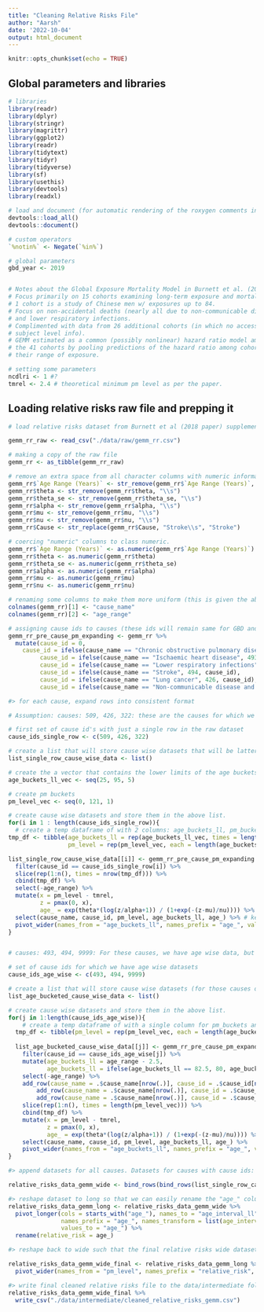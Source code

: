 ```yaml
---
title: "Cleaning Relative Risks File"
author: "Aarsh"
date: '2022-10-04'
output: html_document
---
```


```r
knitr::opts_chunk$set(echo = TRUE)
```

## Global parameters and libraries
```r

# libraries
library(readr)
library(dplyr)
library(stringr)
library(magrittr)
library(ggplot2)
library(readr)
library(tidytext)
library(tidyr)
library(tidyverse)
library(sf)
library(usethis)
library(devtools)
library(readxl)

# load and document (for automatic rendering of the roxygen comments into a man file) to keep things updated
devtools::load_all()
devtools::document()

# custom operators
`%notin%` <- Negate(`%in%`)

# global parameters 
gbd_year <- 2019


# Notes about the Global Exposure Mortality Model in Burnett et al. (2018)
# Focus primarily on 15 cohorts examining long-term exposure and mortality. 
# 1 cohort is a study of Chinese men w/ exposures up to 84.
# Focus on non-accidental deaths (nearly all due to non-communicable diseases)
# and lower respiratory infections.
# Complimented with data from 26 additional cohorts (in which no access to
# subject level info).
# GEMM estimated as a common (possibly nonlinear) hazard ratio model among
# the 41 cohorts by pooling predictions of the hazard ratio among cohorts over
# their range of exposure.

# setting some parameters
ncdlri <- 1 #?
tmrel <- 2.4 # theoretical minimum pm level as per the paper.

```

## Loading relative risks raw file and prepping it

```r
# load relative risks dataset from Burnett et al (2018 paper) supplementary information section table 2 (S2) and getting it into a format similar to the GBD (IER) relative risks file. We created this file using table S2.

gemm_rr_raw <- read_csv("./data/raw/gemm_rr.csv")

# making a copy of the raw file
gemm_rr <- as_tibble(gemm_rr_raw)

# remove an extra space from all character columns with numeric information and also remove an extra space from "stroke "
gemm_rr$`Age Range (Years)` <- str_remove(gemm_rr$`Age Range (Years)`, "\\s")
gemm_rr$theta <- str_remove(gemm_rr$theta, "\\s")
gemm_rr$theta_se <- str_remove(gemm_rr$theta_se, "\\s")
gemm_rr$alpha <- str_remove(gemm_rr$alpha, "\\s")
gemm_rr$mu <- str_remove(gemm_rr$mu, "\\s")
gemm_rr$nu <- str_remove(gemm_rr$nu, "\\s")
gemm_rr$Cause <- str_replace(gemm_rr$Cause, "Stroke\\s", "Stroke")

# coercing "numeric" columns to class numeric.
gemm_rr$`Age Range (Years)` <- as.numeric(gemm_rr$`Age Range (Years)`)
gemm_rr$theta <- as.numeric(gemm_rr$theta)
gemm_rr$theta_se <- as.numeric(gemm_rr$theta_se)
gemm_rr$alpha <- as.numeric(gemm_rr$alpha)
gemm_rr$mu <- as.numeric(gemm_rr$mu)
gemm_rr$nu <- as.numeric(gemm_rr$nu)

# renaming some columns to make them more uniform (this is given the above raw file, for a different file with a different column naming scheme, this part of the code will be rewritten).
colnames(gemm_rr)[1] <- "cause_name"
colnames(gemm_rr)[2] <- "age_range"

# assigning cause ids to causes (these ids will remain same for GBD and Meta Regression bits) and save this new dataset as gemm_rr_pre_cause_pm_expanding (more about this in next step)
gemm_rr_pre_cause_pm_expanding <- gemm_rr %>%
  mutate(cause_id = 0,
    cause_id = ifelse(cause_name == "Chronic obstructive pulmonary disease", 509, cause_id), 
         cause_id = ifelse(cause_name == "Ischaemic heart disease", 493, cause_id), 
         cause_id = ifelse(cause_name == "Lower respiratory infections", 322, cause_id), 
         cause_id = ifelse(cause_name == "Stroke", 494, cause_id), 
         cause_id = ifelse(cause_name == "Lung cancer", 426, cause_id), 
         cause_id = ifelse(cause_name == "Non-communicable disease and lower respiratory infections", 9999, cause_id))

#> for each cause, expand rows into consistent format

# Assumption: causes: 509, 426, 322: these are the causes for which we do not have age-wise/pm-level information, i.e. just a single row in the "raw" dataset. So, for each of these causes, we will assign their exact same information to age intervals starting from 25 and going to 95+, i.e. we are assuming that all of the information available for each of these causes stays the same for all age groups, hence we will extend that information to all those age groups by extending the dataset. Then, we will take the output of that process and assign it to pm levels starting from 1 to 120 micrograms per cubic meter. So, each pm level will have that exact same age wise data.

# first set of cause id's with just a single row in the raw dataset
cause_ids_single_row <- c(509, 426, 322)

# create a list that will store cause wise datasets that will be latter appended together
list_single_row_cause_wise_data <- list()

# create the a vector that contains the lower limits of the age buckets
age_buckets_ll_vec <- seq(25, 95, 5)

# create pm buckets 
pm_level_vec <- seq(0, 121, 1)

# create cause wise datasets and store them in the above list.
for(i in 1 : length(cause_ids_single_row)){
  # create a temp dataframe of with 2 columns: age_buckets_ll, pm_buckets and adding new columns later on that will be fed into the formula that outputs the relative risks (under table S2 in the supplementary information section of the Apte 2018 paper). Then finally reshape the dataset for an easy merge later. The "age_" column in the output is the one that contains relative risks information.In this dataset, the "age_x" columns represent 5 year long age buckets, so for example "age_25" would be "25-29" and so on till "age_95", which will represent the age bucket "95+". These buckets are similar to the GBD script buckets.
tmp_df <- tibble(age_buckets_ll = rep(age_buckets_ll_vec, times = length(pm_level_vec)), 
                 pm_level = rep(pm_level_vec, each = length(age_buckets_ll_vec)))

list_single_row_cause_wise_data[[i]] <- gemm_rr_pre_cause_pm_expanding %>% 
  filter(cause_id == cause_ids_single_row[i]) %>%
  slice(rep(1:n(), times = nrow(tmp_df))) %>%
  cbind(tmp_df) %>%
  select(-age_range) %>%
  mutate(x = pm_level - tmrel,  
         z = pmax(0, x), 
         age_ = exp(theta*(log(z/alpha+1)) / (1+exp(-(z-mu)/nu)))) %>%
  select(cause_name, cause_id, pm_level, age_buckets_ll, age_) %>% # keeping only relevant columns
  pivot_wider(names_from = "age_buckets_ll", names_prefix = "age_", values_from = "age_") 
}


# causes: 493, 494, 9999: For these causes, we have age wise data, but the age brackets are a little different, for e.g. 27.5 instead of 25. So, the first step is to round down the age intervals to ones that fit our format, which starts from 25 and goes till 95+ and assign the same data as was assigned to their nearest age bracket, so data for "27.5" would be assigned to "25", data for "32.5" will be assigned to "30". Also, because our format contains more age brackets than is available in the data provided by the authors, so the last 3 age brackets, i.e. 85, 90, 95, will get the same value as the "80" age bracket. Then each of the pm brackets will be assigned the exact same dataset. In total there are 122 pm levels and each of these levels will be assigned, the same age-bucketed dataset. After that we will reshape it to wide, similar to what we did in the above cause list. The "age_" column in the output is the one that contains relative risks information.In this dataset, the "age_x" columns represent 5 year long age buckets, so for example "age_25" would be "25-29" and so on till "age_95", which will represent the age bucket "95+". These buckets are similar to the GBD script buckets.

# set of cause ids for which we have age wise datasets
cause_ids_age_wise <- c(493, 494, 9999)

# create a list that will store cause wise datasets (for those causes on whch we have age wise datasets) that will be later appended together
list_age_bucketed_cause_wise_data <- list()

# create cause wise datasets and store them in the above list.
for(j in 1:length(cause_ids_age_wise)){
    # create a temp dataframe of with a single column for pm_buckets and adding new columns later on that will be fed into the formula that outputs the relative risks (under table S2 in the supplementary information section of the Apte 2018 paper). Then finally reshape the dataset for an easy merge later. The "age_" column in the output is the one that contains relative risks information.In this dataset, the "age_x" columns represent 5 year long age buckets, so for example "age_25" would be "25-29" and so on till "age_95", which will represent the age bucket "95+". These buckets are similar to the GBD script buckets.
  tmp_df <- tibble(pm_level = rep(pm_level_vec, each = length(age_buckets_ll_vec)))
  
  list_age_bucketed_cause_wise_data[[j]] <- gemm_rr_pre_cause_pm_expanding %>%
    filter(cause_id == cause_ids_age_wise[j]) %>%
    mutate(age_buckets_ll = age_range - 2.5, 
           age_buckets_ll = ifelse(age_buckets_ll == 82.5, 80, age_buckets_ll)) %>%
    select(-age_range) %>%
    add_row(cause_name = .$cause_name[nrow(.)], cause_id = .$cause_id[nrow(.)], age_buckets_ll = 85, theta = .$theta[nrow(.)], theta_se = .$theta_se[nrow(.)], alpha = .$alpha[nrow(.)], mu = .$mu[nrow(.)], nu = .$nu[nrow(.)]) %>%
        add_row(cause_name = .$cause_name[nrow(.)], cause_id = .$cause_id[nrow(.)], age_buckets_ll = 90, theta = .$theta[nrow(.)], theta_se = .$theta_se[nrow(.)], alpha = .$alpha[nrow(.)], mu = .$mu[nrow(.)], nu = .$nu[nrow(.)]) %>%
        add_row(cause_name = .$cause_name[nrow(.)], cause_id = .$cause_id[nrow(.)], age_buckets_ll = 95, theta = .$theta[nrow(.)], theta_se = .$theta_se[nrow(.)], alpha = .$alpha[nrow(.)], mu = .$mu[nrow(.)], nu = .$nu[nrow(.)]) %>%
    slice(rep(1:n(), times = length(pm_level_vec))) %>%
    cbind(tmp_df) %>%
    mutate(x = pm_level - tmrel, 
           z = pmax(0, x), 
           age_ = exp(theta*(log(z/alpha+1)) / (1+exp(-(z-mu)/nu)))) %>%
    select(cause_name, cause_id, pm_level, age_buckets_ll, age_) %>%
    pivot_wider(names_from = "age_buckets_ll", names_prefix = "age_", values_from = "age_")
}

#> append datasets for all causes. Datasets for causes with cause ids: 509, 426, 322 are stored in the following list: "list_single_row_cause_wise_data" and data for cause_ids: 493, 494, 9999 are stored in list_age_bucketed_cause_wise_data.

relative_risks_data_gemm_wide <- bind_rows(bind_rows(list_single_row_cause_wise_data), list_age_bucketed_cause_wise_data)

#> reshape dataset to long so that we can easily rename the "age_" columns
relative_risks_data_gemm_long <- relative_risks_data_gemm_wide %>% 
  pivot_longer(cols = starts_with("age_"), names_to = "age_interval_ll", 
               names_prefix = "age_", names_transform = list(age_interval_ll = as.integer), 
               values_to = "age_") %>%
  rename(relative_risk = age_)

#> reshape back to wide such that the final relative risks wide dataset has pmlevel wise relative risk columns.For example, "relative_risk4" column woud contain the relative risk for pm_level = 4. Similarly, relative_risk120 would contain relative risk for pm level = 120. This dataset corresponds to the "rr_dset_modified" (line 193) in the STATA legacy code.

relative_risks_data_gemm_wide_final <- relative_risks_data_gemm_long %>%
  pivot_wider(names_from = "pm_level", names_prefix = "relative_risk", values_from = "relative_risk")

#> write final cleaned relative risks file to the data/intermediate folder.
relative_risks_data_gemm_wide_final %>%
  write_csv("./data/intermediate/cleaned_relative_risks_gemm.csv")

```

